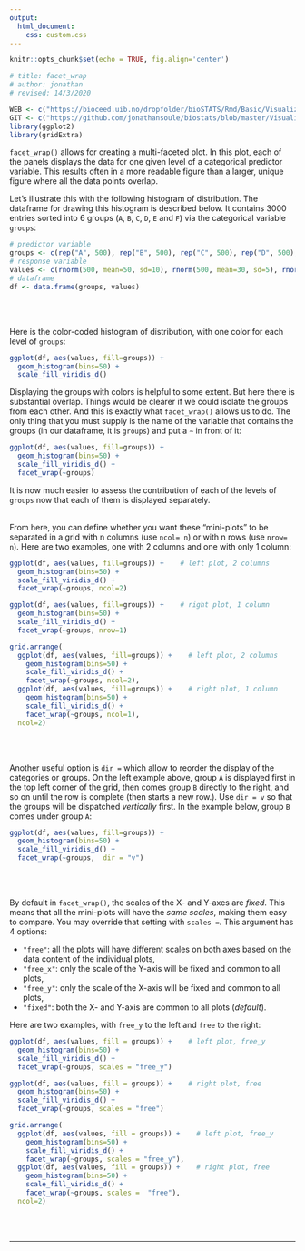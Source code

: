 ```yaml
---
output:
  html_document:
    css: custom.css
--- 
```


```r
knitr::opts_chunk$set(echo = TRUE, fig.align='center')

# title: facet_wrap
# author: jonathan
# revised: 14/3/2020 

WEB <- c("https://bioceed.uib.no/dropfolder/bioSTATS/Rmd/Basic/Visualizing/Faceted/facet_wrap.html")
GIT <- c("https://github.com/jonathansoule/biostats/blob/master/Visualizing/Faceted/facet_wrap.Rmd")
library(ggplot2)
library(gridExtra)
```
`facet_wrap()` allows for creating a multi-faceted plot. In this plot, each of the panels displays the data for one given level of a categorical predictor variable. This results often in a more readable figure than a larger, unique figure where all the data points overlap.

Let's illustrate this with the following histogram of distribution. The dataframe for drawing this histogram is described below. It contains 3000 entries sorted into 6 groups (`A`, `B`, `C`, `D`, `E` and `F`) via the categorical variable `groups`: 

```r
# predictor variable
groups <- c(rep("A", 500), rep("B", 500), rep("C", 500), rep("D", 500), rep("E", 500), rep("F", 500))
# response variable
values <- c(rnorm(500, mean=50, sd=10), rnorm(500, mean=30, sd=5), rnorm(500, mean=40, sd=10), rnorm(500, mean=60, sd=20), rnorm(500, mean=70, sd=10), rnorm(500, mean=55, sd=15))
# dataframe
df <- data.frame(groups, values)
```
<br/><br/>

Here is the color-coded histogram of distribution, with one color for each level of `groups`:
```r
ggplot(df, aes(values, fill=groups)) +
  geom_histogram(bins=50) +
  scale_fill_viridis_d()
```
Displaying the groups with colors is helpful to some extent. But here there is substantial overlap. Things would be clearer if we could isolate the groups from each other. And this is exactly what `facet_wrap()` allows us to do. The only thing that you must supply is the name of the variable that contains the groups (in our dataframe, it is `groups`) and put a `~` in front of it:

```r
ggplot(df, aes(values, fill=groups)) +
  geom_histogram(bins=50) +
  scale_fill_viridis_d() +
  facet_wrap(~groups)
```
It is now much easier to assess the contribution of each of the levels of `groups` now that each of them is displayed separately.
<br/><br/>

From here, you can define whether you want these "mini-plots" to be separated in a grid with n columns (use `ncol= n`) or with n rows (use `nrow= n`). Here are two examples, one with 2 columns and one with only 1 column:

```r
ggplot(df, aes(values, fill=groups)) +    # left plot, 2 columns
  geom_histogram(bins=50) +
  scale_fill_viridis_d() +
  facet_wrap(~groups, ncol=2)

ggplot(df, aes(values, fill=groups)) +    # right plot, 1 column
  geom_histogram(bins=50) +
  scale_fill_viridis_d() +
  facet_wrap(~groups, nrow=1)
```
```r
grid.arrange(
  ggplot(df, aes(values, fill=groups)) +    # left plot, 2 columns
    geom_histogram(bins=50) +
    scale_fill_viridis_d() +
    facet_wrap(~groups, ncol=2),
  ggplot(df, aes(values, fill=groups)) +    # right plot, 1 column
    geom_histogram(bins=50) +
    scale_fill_viridis_d() +
    facet_wrap(~groups, ncol=1),
  ncol=2)
```
<br/><br/>

Another useful option is `dir =` which allow to reorder the display of the categories or groups. On the left example above, group `A` is displayed first in the top left corner of the grid, then comes group `B` directly to the right, and so on until the row is complete (then starts a new row.). Use `dir = v` so that the groups will be dispatched *vertically* first. In the example below, group `B` comes under group `A`:

```r
ggplot(df, aes(values, fill=groups)) +
  geom_histogram(bins=50) +
  scale_fill_viridis_d() +
  facet_wrap(~groups,  dir = "v")
```
<br/><br/>

By default in `facet_wrap()`, the scales of the X- and Y-axes are *fixed*. This means that all the mini-plots will have the *same scales*, making them easy to compare. You may override that setting with `scales =`. This argument has 4 options: 

+ `"free"`: all the plots will have different scales on both axes based on the data content of the individual plots,
+ `"free_x"`: only the scale of the Y-axis will be fixed and common to all plots,
+ `"free_y"`: only the scale of the X-axis will be fixed and common to all plots,
+ `"fixed"`: both the X- and Y-axis are common to all plots (*default*).

Here are two examples, with `free_y` to the left and `free` to the right:
```r
ggplot(df, aes(values, fill = groups)) +    # left plot, free_y
  geom_histogram(bins=50) +
  scale_fill_viridis_d() +
  facet_wrap(~groups, scales = "free_y")

ggplot(df, aes(values, fill = groups)) +    # right plot, free
  geom_histogram(bins=50) +
  scale_fill_viridis_d() +
  facet_wrap(~groups, scales = "free")
```
```r
grid.arrange(
  ggplot(df, aes(values, fill = groups)) +    # left plot, free_y
    geom_histogram(bins=50) +
    scale_fill_viridis_d() +
    facet_wrap(~groups, scales = "free_y"),
  ggplot(df, aes(values, fill = groups)) +    # right plot, free
    geom_histogram(bins=50) +
    scale_fill_viridis_d() +
    facet_wrap(~groups, scales =  "free"),
  ncol=2)
```


<br/><br/>


***
<!-- UNCOMMENT TO ACTIVATE
Get the Rmarkdown file corresponding to this page on [GitHub](`r GIT`){target="_blank"}.
-->
